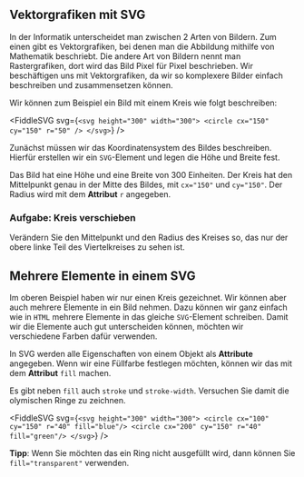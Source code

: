 
<Chapter>

## Vektorgrafiken mit SVG

In der Informatik unterscheidet man zwischen 2 Arten von Bildern. Zum einen gibt
es Vektorgrafiken, bei denen man die Abbildung mithilfe von Mathematik
beschriebt. Die andere Art von Bildern nennt man Rastergrafiken, dort wird das
Bild Pixel für Pixel beschrieben. Wir beschäftigen uns mit Vektorgrafiken, da
wir so komplexere Bilder einfach beschreiben und zusammensetzen können.

<Example title="Kreis">

Wir können zum Beispiel ein Bild mit einem Kreis wie folgt beschreiben:

<FiddleSVG
  svg={`<svg height="300" width="300">
    <circle cx="150" cy="150" r="50" />
</svg>`}
/>

Zunächst müssen wir das Koordinatensystem des Bildes beschreiben. Hierfür
erstellen wir ein `SVG`-Element und legen die Höhe und Breite fest.

Das Bild hat eine Höhe und eine Breite von 300 Einheiten. Der Kreis hat den
Mittelpunkt genau in der Mitte des Bildes, mit `cx="150"` und `cy="150"`. Der
Radius wird mit dem **Attribut** `r` angegeben.

### Aufgabe: Kreis verschieben

Verändern Sie den Mittelpunkt und den Radius des Kreises so, das nur der obere
linke Teil des Viertelkreises zu sehen ist.

</Example>

## Mehrere Elemente in einem SVG

<section>

Im oberen Beispiel haben wir nur einen Kreis gezeichnet. Wir können aber auch
mehrere Elemente in ein Bild nehmen. Dazu können wir ganz einfach wie in `HTML`
mehrere Elemente in das gleiche `SVG`-Element schreiben. Damit wir die Elemente
auch gut unterscheiden können, möchten wir verschiedene Farben dafür verwenden.

In SVG werden alle Eigenschaften von einem Objekt als **Attribute** angegeben.
Wenn wir eine Füllfarbe festlegen möchten, können wir das mit dem **Attribut**
`fill` machen.

</section>

<Example title="Aufgabe: Olympische Ringe">

Es gibt neben `fill` auch `stroke` und `stroke-width`. Versuchen Sie damit die
olymischen Ringe zu zeichnen.

<FiddleSVG
  svg={`<svg height="300" width="300">
    <circle cx="100" cy="150" r="40" fill="blue"/>
    <circle cx="200" cy="150" r="40" fill="green"/>
</svg>`}
/>

**Tipp**: Wenn Sie möchten das ein Ring nicht ausgefüllt wird, dann können Sie
`fill="transparent"` verwenden.

</Example>

</Chapter>
